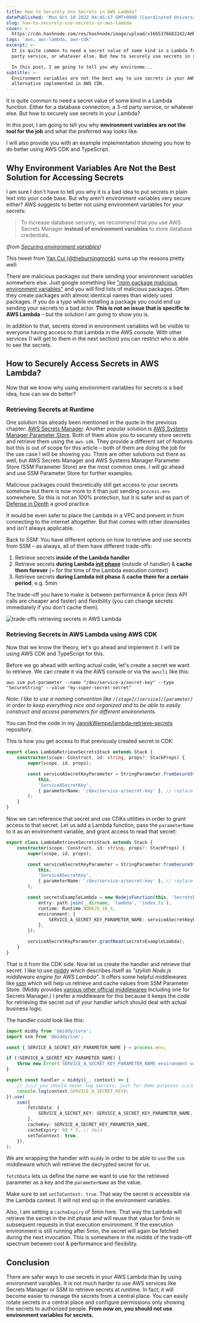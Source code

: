 ```yaml
---
title: How to Securely Use Secrets in AWS Lambda?
datePublished: 'Mon Oct 10 2022 04:45:57 GMT+0000 (Coordinated Universal Time)'
slug: how-to-securely-use-secrets-in-aws-lambda
cover: >-
  https://cdn.hashnode.com/res/hashnode/image/upload/v1665376683242/AHPE0VPzz.png
tags: 'aws, aws-lambda, aws-cdk'
excerpt: >-
  It is quite common to need a secret value of some kind in a Lambda function. Either for a database connection, a 3-rd
  party service, or whatever else. But how to securely use secrets in your Lambda?

  In this post, I am going to tell you why environme...
subtitle: >-
  Environment variables are not the best way to use secrets in your AWS Lambda. I will tell you why and show you an
  alternative implemented in AWS CDK.
---
```



It is quite common to need a secret value of some kind in a Lambda function. Either for a database connection, a 3-rd
party service, or whatever else. But how to securely use secrets in your Lambda?

In this post, I am going to tell you why **environment variables are not the tool for the job** and what the preferred
way looks like.

I will also provide you with an example implementation showing you how to do better using AWS CDK and TypeScript.

## Why Environment Variables Are Not the Best Solution for Accessing Secrets

I am sure I don't have to tell you why it is a bad idea to put secrets in plain text into your code base. But why aren't
environment variables very secure either? AWS suggests to better not using environment variables for your secrets:

> To increase database security, we recommend that you use AWS Secrets Manager **instead of environment variables** to
> store database credentials.

_(from
[Securing environment variables](https://docs.aws.amazon.com/lambda/latest/dg/configuration-envvars.html#configuration-envvars-encryption))_

This tweet from [Yan Cui (@theburningmonk)](https://twitter.com/theburningmonk) sums up the reasons pretty well:

<Tweet id="https://x.com/theburningmonk/status/1400023348998987783" />

There are malicious packages out there sending your environment variables somewhere else. Just google something like
["npm package malicious environment variables"](https://www.google.com/search?q=npm+package+malicious+environment+variables&oq=npm+package+malicious+environment+variables)
and you will find lists of malicious packages. Often they create packages with almost identical names than widely used
packages. If you do a typo while installing a package you could end up sending your secrets to a bad actor. **This is
not an issue that is specific to AWS Lambda** – but the solution I am going to show you is.

In addition to that, secrets stored in environment variables will be visible to everyone having access to that Lambda in
the AWS console. With other services (I will get to them in the next section) you can restrict who is able to see the
secrets.

## How to Securely Access Secrets in AWS Lambda?

Now that we know why using environment variables for secrets is a bad idea, how can we do better?

### Retrieving Secrets at Runtime

One solution has already been mentioned in the quote in the previous chapter:
[AWS Secrets Manager](https://aws.amazon.com/secrets-manager/). Another popular solution is
[AWS Systems Manager Parameter Store](https://docs.aws.amazon.com/systems-manager/latest/userguide/systems-manager-parameter-store.html).
Both of them allow you to securely store secrets and retrieve them using the `aws-sdk`. They provide a different set of
features but this is out of scope for this article – both of them are doing the job for the use case I will be showing
you. There are other solutions out there as well, but AWS Secrets Manager and AWS Systems Manager Parameter Store (SSM
Parameter Store) are the most common ones. I will go ahead and use SSM Parameter Store for further examples.

Malicious packages could theoretically still get access to your secrets somehow but there is now more to it than just
sending `process.env` somewhere. So this is not an 100% protection, but it is safer and as part of
[Defense in Depth](<https://en.wikipedia.org/wiki/Defense_in_depth_(computing)>) a good practice.

It would be even safer to place the Lambda in a VPC and prevent in from connecting to the internet altogether. But that
comes with other downsides and isn't always applicable.

Back to SSM: You have different options on how to retrieve and use secrets from SSM – as always, all of them have
different trade-offs:

1. Retrieve secrets **inside of the Lambda handler**
2. Retrieve secrets **during Lambda
   [init phase](https://docs.aws.amazon.com/lambda/latest/dg/lambda-runtime-environment.html#runtimes-lifecycle-ib)**
   (outside of handler) & **cache them forever** (= for the time of the Lambda execution context)
3. Retrieve secrets **during Lambda init phase** & **cache them for a certain period**, e.g. 5min

The trade-off you have to make is between performance & price (less API calls are cheaper and faster) and flexibility
(you can change secrets immediately if you don't cache them).

![trade-offs retrieving secrets in AWS Lambda](https://cdn.hashnode.com/res/hashnode/image/upload/v1665309133473/cjlAEXfps.jpg?auto=format,compress&w=800&fit=fillmax)

### Retrieving Secrets in AWS Lambda using AWS CDK

Now that we know the theory, let's go ahead and implement it. I will be using AWS CDK and TypeScript for this.

Before we go ahead with writing actual code, let's create a secret we want to retrieve. We can create it via the AWS
console or via the `awscli` like this:

`aws ssm put-parameter --name "/dev/service-a/secret-key" --type "SecureString" --value "my-super-secret-secret"`

_Note: I like to use a naming convention like `/[stage]/[service]/[parameter]` in order to keep everything nice and
organized and to be able to easily construct and access parameters for different environments._

You can find the code in my
[JannikWempe/lambda-retrieve-secrets](https://github.com/JannikWempe/lambda-retrieve-secrets) repository.

This is how you get access to that previously created secret in CDK:

```typescript
export class LambdaRetrieveSecretsStack extends Stack {
	constructor(scope: Construct, id: string, props?: StackProps) {
		super(scope, id, props);

		const serviceASecretKeyParameter = StringParameter.fromSecureStringParameterAttributes(
			this,
			'ServiceASecretKey',
			{ parameterName: '/dev/service-a/secret-key' }, // replace with your parameter name
		);
	}
}
```

Now we can reference that secret and use CDKs utilities in order to grant access to that secret. Let us add a Lambda
function, pass the `parameterName` to it as an environment variable, and grant access to read that secret:

```typescript
export class LambdaRetrieveSecretsStack extends Stack {
	constructor(scope: Construct, id: string, props?: StackProps) {
		super(scope, id, props);

		const serviceASecretKeyParameter = StringParameter.fromSecureStringParameterAttributes(
			this,
			'ServiceASecretKey',
			{ parameterName: '/dev/service-a/secret-key' }, // replace with your parameter name
		);

		const secretsExampleLambda = new NodejsFunction(this, 'SecretsExampleLambda', {
			entry: path.join(__dirname, 'lambda', 'index.ts'),
			runtime: Runtime.NODEJS_16_X,
			environment: {
				SERVICE_A_SECRET_KEY_PARAMETER_NAME: serviceASecretKeyParameter.parameterName,
			},
		});

		serviceASecretKeyParameter.grantRead(secretsExampleLambda);
	}
}
```

That is it from the CDK side. Now let us create the handler and retrieve that secret. I like to use
[middy](https://middy.js.org/) which describes itself as _"stylish Node.js middleware engine for AWS Lambda"_. It offers
some helpful middlewares like [ssm](https://middy.js.org/docs/middlewares/ssm) which will help us retrieve and cache
values from SSM Parameter Store. (Middy provides
[various other official middlewares](https://middy.js.org/docs/middlewares/intro) including one for Secrets Manager.) I
prefer a middleware for this because it keeps the code for retrieving the secret out of your handler which should deal
with actual business logic.

The handler could look like this:

```typescript
import middy from '@middy/core';
import ssm from '@middy/ssm';

const { SERVICE_A_SECRET_KEY_PARAMETER_NAME } = process.env;

if (!SERVICE_A_SECRET_KEY_PARAMETER_NAME) {
	throw new Error('SERVICE_A_SECRET_KEY_PARAMETER_NAME environment variable is not set');
}

export const handler = middy((_, context) => {
	// ⚠️⚠️⚠️ you should never log secrets; just for demo purposes ⚠️⚠️⚠️
	console.log(context.SERVICE_A_SECRET_KEY);
}).use(
	ssm({
		fetchData: {
			SERVICE_A_SECRET_KEY: SERVICE_A_SECRET_KEY_PARAMETER_NAME,
		},
		cacheKey: SERVICE_A_SECRET_KEY_PARAMETER_NAME,
		cacheExpiry: 60 * 5, // 5min
		setToContext: true,
	}),
);
```

We are wrapping the handler with `middy` in order to be able to `use` the `ssm` middleware which will retrieve the
decrypted secret for us.

`fetchData` lets us define the name we want to use for the retrieved parameter as a key and the `parameterName` as the
value.

Make sure to set `setToContext: true`. That way the secret is accessible via the Lambda context. It will not end up in
the environment variables.

Also, I am setting a `cacheExpiry` of 5min here. That way the Lambda will retrieve the secret in the init phase and will
reuse that value for 5min in subsequent requests in that execution environment. If the execution environment is still
running after 5min, the secret will again be fetched during the next invocation. This is somewhere in the middle of the
trade-off spectrum between cost & performance and flexibility.

## Conclusion

There are safer ways to use secrets in your AWS Lambda than by using environment variables. It is not much harder to use
AWS services like Secrets Manager or SSM to retrieve secrets at runtime. In fact, it will become easier to manage the
secrets from a central place. You can easily rotate secrets in a central place and configure permissions only showing
the secrets to authorized people. **From now on, you should not use environment variables for secrets.**
